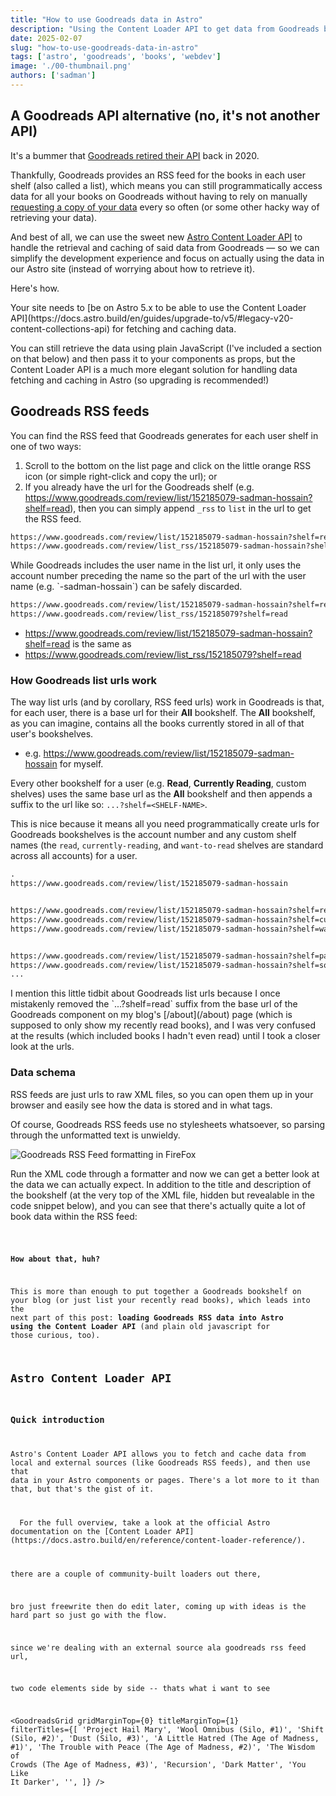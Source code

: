 ```yaml
---
title: "How to use Goodreads data in Astro"
description: "Using the Content Loader API to get data from Goodreads book shelves/lists and dynamically build Goodreads components in Astro."
date: 2025-02-07
slug: "how-to-use-goodreads-data-in-astro"
tags: ['astro', 'goodreads', 'books', 'webdev']
image: './00-thumbnail.png'
authors: ['sadman']
---
```





## **A Goodreads API alternative (no, it's not another API)**

It's a bummer that [Goodreads retired their API](https://www.goodreads.com/api) back in 2020. 

Thankfully, Goodreads provides an RSS feed for the books in each user shelf (also called a list), which means you can still programmatically access data for all your books on Goodreads without having to rely on manually [requesting a copy of your data](https://help.goodreads.com/s/article/How-do-I-get-a-copy-of-my-data-from-Goodreads) every so often (or some other hacky way of retrieving your data).

And best of all, we can use the sweet new [Astro Content Loader API](https://docs.astro.build/en/reference/content-loader-reference/) to handle the retrieval and caching of said data from Goodreads — so we can simplify the development experience and focus on actually using the data in our Astro site (instead of worrying about how to retrieve it).

Here's how.

<Callout type="warning">
  Your site needs to [be on Astro 5.x to be able to use the Content Loader API](https://docs.astro.build/en/guides/upgrade-to/v5/#legacy-v20-content-collections-api) for fetching and caching data.

  You can still retrieve the data using plain JavaScript (I've included a section on that below) and then pass it to your components as props, but the Content Loader API is a much more elegant solution for handling data fetching and caching in Astro (so upgrading is recommended!)
</Callout>

## Goodreads RSS feeds

You can find the RSS feed that Goodreads generates for each user shelf in one of two ways:

1. Scroll to the bottom on the list page and click on the little orange RSS icon (or simple right-click and copy the url); or
2. If you already have the url for the Goodreads shelf (e.g. https://www.goodreads.com/review/list/152185079-sadman-hossain?shelf=read), then you can simply append  `_rss` to `list` in the url to get the RSS feed.

```txt frame="none" ins="_rss" wrap=false showLineNumbers=true
https://www.goodreads.com/review/list/152185079-sadman-hossain?shelf=read
https://www.goodreads.com/review/list_rss/152185079-sadman-hossain?shelf=read
```

<Callout type="info">
  While Goodreads includes the user name in the list url, it only uses the account number preceding the name so the part of the url with the user name (e.g. `-sadman-hossain`) can be safely discarded. 
  
  ```txt frame="none" del="-sadman-hossain" wrap=true showLineNumbers=true
  https://www.goodreads.com/review/list/152185079-sadman-hossain?shelf=read
  https://www.goodreads.com/review/list_rss/152185079?shelf=read
  ```

  - https://www.goodreads.com/review/list/152185079-sadman-hossain?shelf=read is the same as
  - https://www.goodreads.com/review/list_rss/152185079?shelf=read
</Callout>

### How Goodreads list urls work

The way list urls (and by corollary, RSS feed urls) work in Goodreads is that, for each user, there is a base url for their **All** bookshelf. The **All** bookshelf, as you can imagine, contains all the books currently stored in all of that user's bookshelves.
- e.g. https://www.goodreads.com/review/list/152185079-sadman-hossain for myself.

Every other bookshelf for a user (e.g. **Read**, **Currently Reading**, custom shelves) uses the same base url as the **All** bookshelf and then appends a suffix to the url like so: `...?shelf=<SHELF-NAME>`. 

This is nice because it means all you need programmatically create urls for Goodreads bookshelves is the account number and any custom shelf names (the `read`, `currently-reading`, and `want-to-read` shelves are standard across all accounts) for a user.

```txt frame="none" wrap=false ins=/shelf=.*/ {"\'All\' bookshelf": 1-2} ins={"Standard bookshelves": 4-7}  ins={"Custom bookshelves": 9-12}
.
https://www.goodreads.com/review/list/152185079-sadman-hossain


https://www.goodreads.com/review/list/152185079-sadman-hossain?shelf=read
https://www.goodreads.com/review/list/152185079-sadman-hossain?shelf=currently-reading
https://www.goodreads.com/review/list/152185079-sadman-hossain?shelf=want-to-read


https://www.goodreads.com/review/list/152185079-sadman-hossain?shelf=paused
https://www.goodreads.com/review/list/152185079-sadman-hossain?shelf=software
...
```

<Callout type="info">
  I mention this little tidbit about Goodreads list urls because I once mistakenly removed the `...?shelf=read` suffix from the base url of the Goodreads component on my blog's [/about](/about) page (which is supposed to only show my recently read books), and I was very confused at the results (which included books I hadn't even read) until I took a closer look at the urls.
</Callout>

### Data schema

RSS feeds are just urls to raw XML files, so you can open them up in your browser and easily see how the data is stored and in what tags.

Of course, Goodreads RSS feeds use no stylesheets whatsoever, so parsing through the unformatted text is unwieldy.

<Image
  src={rssInBrowserFull}
  layout="constrained"
  alt="Goodreads RSS Feed formatting in FireFox"
/>

Run the XML code through a formatter and now we can get a better look at the data we can actually expect. In addition to the title and description of the bookshelf (at the very top of the XML file, hidden but revealable in the code snippet below), and you can see that there's actually quite a lot of book data within the RSS feed:

<Code code={sadmanRss} lang="xml" title="rss.xml" collapse="1-20, 65-9999999" wrap={false} />

**How about that, huh?**

This is more than enough to put together a Goodreads bookshelf on your blog (or just list your recently read books), which leads into the next part of this post: **loading Goodreads RSS data into Astro using the Content Loader API** (and plain old javascript for those curious, too).

## Astro Content Loader API

### Quick introduction

Astro's Content Loader API allows you to fetch and cache data from local and external sources (like Goodreads RSS feeds), and then use that data in your Astro components or pages. There's a lot more to it than that, but that's the gist of it. 

<Callout type="info">
  For the full overview, take a look at the official Astro documentation on the [Content Loader API](https://docs.astro.build/en/reference/content-loader-reference/).
</Callout>

there are a couple of community-built loaders out there,

bro just freewrite then do edit later, coming up with ideas is the hard part so just go with the flow.

since we're dealing with an external source ala goodreads rss feed url, 

two code elements side by side -- thats what i want to see

<GoodreadsGrid
  gridMarginTop={0}
  titleMarginTop={1}
  filterTitles={[
    'Project Hail Mary',
    'Wool Omnibus (Silo, #1)',
    'Shift (Silo, #2)',
    'Dust (Silo, #3)',
    'A Little Hatred (The Age of Madness, #1)',
    'The Trouble with Peace (The Age of Madness, #2)',
    'The Wisdom of Crowds (The Age of Madness, #3)',
    'Recursion',
    'Dark Matter',
    'You Like It Darker',
    '',
  ]}
/>

<CodeToggle 
  code="console.log('Hello world!')" 
  lang="js" 
  title="test"
/>
